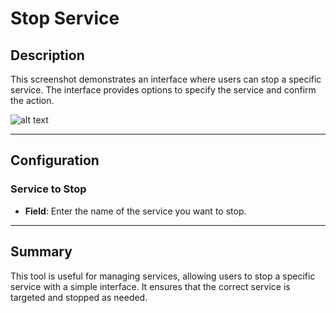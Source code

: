 # Stop Service

## Description

This screenshot demonstrates an interface where users can stop a specific service. The interface provides options to specify the service and confirm the action.

![alt text](../../../assets/windows-services/stop-service.png)

---

## Configuration

### Service to Stop

- **Field**: Enter the name of the service you want to stop.

---

## Summary

This tool is useful for managing services, allowing users to stop a specific service with a simple interface. It ensures that the correct service is targeted and stopped as needed.